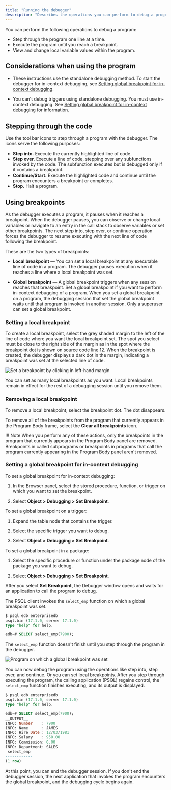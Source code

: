 ```yaml
---
title: "Running the debugger"
description: "Describes the operations you can perform to debug a program"
---
```


You can perform the following operations to debug a program:

-   Step through the program one line at a time.
-   Execute the program until you reach a breakpoint.
-   View and change local variable values within the program.

## Considerations when using the program

- These instructions use the standalone debugging method. To start the debugger for in-context debugging, see [Setting global breakpoint for in-context debugging](#setting_global_breakpoint_for_in_context_debugging).

- You can't debug triggers using standalone debugging. You must use in-context debugging. See [Setting global breakpoint for in-context debugging](#setting_global_breakpoint_for_in_context_debugging) for information.


## Stepping through the code

Use the tool bar icons to step through a program with the debugger. The icons serve the following purposes:

-   **Step into.** Execute the currently highlighted line of code.
-   **Step over.** Execute a line of code, stepping over any subfunctions invoked by the code. The subfunction executes but is debugged only if it contains a breakpoint.
-   **Continue/Start.** Execute the highlighted code and continue until the program encounters a breakpoint or completes.
-   **Stop.** Halt a program.

## Using breakpoints

As the debugger executes a program, it pauses when it reaches a breakpoint. When the debugger pauses, you can observe or change local variables or navigate to an entry in the call stack to observe variables or set other breakpoints. The next step into, step over, or continue operation forces the debugger to resume executing with the next line of code following the breakpoint. 

These are the two types of breakpoints:

-  **Local breakpoint** &mdash; You can set a local breakpoint at any executable line of code in a program. The debugger pauses execution when it reaches a line where a local breakpoint was set.

-  **Global breakpoint** &mdash; A global breakpoint triggers when any session reaches that breakpoint. Set a global breakpoint if you want to perform in-context debugging of a program. When you set a global breakpoint on a program, the debugging session that set the global breakpoint waits until that program is invoked in another session. Only a superuser can set a global breakpoint.

### Setting a local breakpoint

To create a local breakpoint, select the grey shaded margin to the left of the line of code where you want the local breakpoint set. The spot you select must be close to the right side of the margin as in the spot where the breakpoint dot is shown on source code line 12. When the breakpoint is created, the debugger displays a dark dot in the margin, indicating a breakpoint was set at the selected line of code.

![Set a breakpoint by clicking in left-hand margin](../../images/setting_global_breakpoint_from_left-hand_margin.png)

You can set as many local breakpoints as you want. Local breakpoints remain in effect for the rest of a debugging session until you remove them.

### Removing a local breakpoint

To remove a local breakpoint, select the breakpoint dot. The dot disappears.

To remove all of the breakpoints from the program that currently appears in the Program Body frame,  select the **Clear all breakpoints** icon.

!!! Note
    When you perform any of these actions, only the breakpoints in the program that currently appears in the Program Body panel are removed. Breakpoints in called subprograms or breakpoints in programs that call the program currently appearing in the Program Body panel aren't removed.

### Setting a global breakpoint for in-context debugging

<div id="setting_global_breakpoint_for_in_context_debugging" class="registered_link"></div>

To set a global breakpoint for in-context debugging:

1. In the Browser panel, select the stored procedure, function, or trigger on which you want to set the breakpoint. 

1. Select **Object > Debugging > Set Breakpoint**.

To set a global breakpoint on a trigger:

1. Expand the table node that contains the trigger.

1. Select the specific trigger you want to debug.

1. Select **Object > Debugging > Set Breakpoint**.

To set a global breakpoint in a package:

1. Select the specific procedure or function under the package node of the package you want to debug.

1. Select **Object > Debugging > Set Breakpoint**.

After you select **Set Breakpoint**, the Debugger window opens and waits for an application to call the program to debug.

The PSQL client invokes the `select_emp` function on which a global breakpoint was set.

```sql
$ psql edb enterprisedb
psql.bin (17.1.0, server 17.1.0)
Type "help" for help.

edb=# SELECT select_emp(7900);
```

The `select_emp` function doesn't finish until you step through the program in the debugger.

![Program on which a global breakpoint was set](../../images/parameters_tab.png)

You can now debug the program using the operations like step into, step over, and continue. Or you can set local breakpoints. After you step through executing the program, the calling application (PSQL) regains control, the `select_emp` function finishes executing, and its output is displayed.

```sql
$ psql edb enterprisedb
psql.bin (17.1.0, server 17.1.0)
Type "help" for help.

edb=# SELECT select_emp(7900);
__OUTPUT__
INFO: Number    : 7900
INFO: Name      : JAMES
INFO: Hire Date : 12/03/1981
INFO: Salary    : 950.00
INFO: Commission: 0.00
INFO: Department: SALES
 select_emp
------------
(1 row)
```

At this point, you can end the debugger session. If you don't end the debugger session, the next application that invokes the program encounters the global breakpoint, and the debugging cycle begins again.
